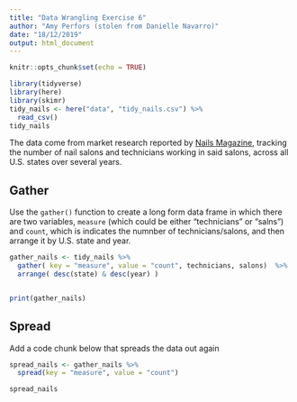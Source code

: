 ```yaml
---
title: "Data Wrangling Exercise 6"
author: "Amy Perfors (stolen from Danielle Navarro)"
date: "18/12/2019"
output: html_document
---
```


```r
knitr::opts_chunk$set(echo = TRUE)
```


```r
library(tidyverse)
library(here)
library(skimr)
tidy_nails <- here("data", "tidy_nails.csv") %>% 
  read_csv()
tidy_nails
```

The data come from market research reported by [Nails Magazine](www.nailsmag.com/page/70218/market-research), tracking the number of nail salons and technicians working in said salons, across all U.S. states over several years. 

## Gather

Use the `gather()` function to create a long form data frame in which there are two variables, `measure` (which could be either "technicians" or "salns") and `count`, which is indicates the numnber of technicians/salons, and then arrange it by U.S. state and year.

```r
gather_nails <- tidy_nails %>%
  gather( key = "measure", value = "count", technicians, salons)  %>% 
  arrange( desc(state) & desc(year) )


print(gather_nails)
```

## Spread

Add a code chunk below that spreads the data out again

``` r

spread_nails <- gather_nails %>%
  spread(key = "measure", value = "count")

spread_nails

```